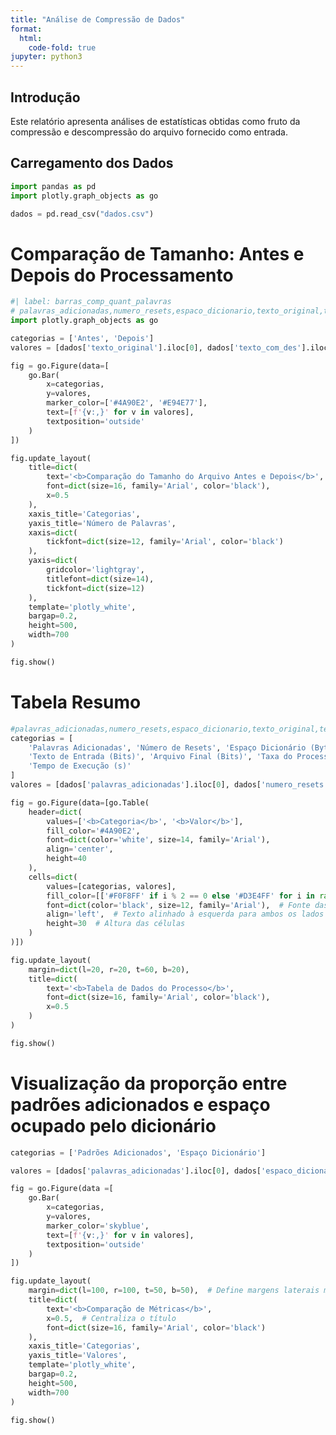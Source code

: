 ```yaml
---
title: "Análise de Compressão de Dados"
format:
  html:
    code-fold: true
jupyter: python3
---
```


## Introdução
Este relatório apresenta análises de estatísticas obtidas como fruto da compressão e descompressão do arquivo fornecido como entrada.

## Carregamento dos Dados

```python
import pandas as pd
import plotly.graph_objects as go

dados = pd.read_csv("dados.csv")
```

# Comparação de Tamanho: Antes e Depois do Processamento
```python
#| label: barras_comp_quant_palavras
# palavras_adicionadas,numero_resets,espaco_dicionario,texto_original,texto_com_des,taxa,tempo
import plotly.graph_objects as go

categorias = ['Antes', 'Depois']
valores = [dados['texto_original'].iloc[0], dados['texto_com_des'].iloc[0]]

fig = go.Figure(data=[
    go.Bar(
        x=categorias, 
        y=valores, 
        marker_color=['#4A90E2', '#E94E77'], 
        text=[f'{v:,}' for v in valores], 
        textposition='outside' 
    )
])

fig.update_layout(
    title=dict(
        text='<b>Comparação do Tamanho do Arquivo Antes e Depois</b>', 
        font=dict(size=16, family='Arial', color='black'), 
        x=0.5
    ),
    xaxis_title='Categorias',
    yaxis_title='Número de Palavras',
    xaxis=dict(
        tickfont=dict(size=12, family='Arial', color='black')
    ),
    yaxis=dict(
        gridcolor='lightgray',
        titlefont=dict(size=14),
        tickfont=dict(size=12)
    ),
    template='plotly_white',
    bargap=0.2, 
    height=500, 
    width=700
)

fig.show()

```

# Tabela Resumo
```python
#palavras_adicionadas,numero_resets,espaco_dicionario,texto_original,texto_com_des,taxa,tempo
categorias = [
    'Palavras Adicionadas', 'Número de Resets', 'Espaço Dicionário (Bytes)', 
    'Texto de Entrada (Bits)', 'Arquivo Final (Bits)', 'Taxa do Processo(%)',
    'Tempo de Execução (s)'
]
valores = [dados['palavras_adicionadas'].iloc[0], dados['numero_resets'].iloc[0], dados['espaco_dicionario'].iloc[0],dados['texto_original'].iloc[0],dados['texto_com_des'].iloc[0], dados['taxa'].iloc[0], dados['tempo'].iloc[0]]

fig = go.Figure(data=[go.Table(
    header=dict(
        values=['<b>Categoria</b>', '<b>Valor</b>'],  
        fill_color='#4A90E2',  
        font=dict(color='white', size=14, family='Arial'), 
        align='center',  
        height=40 
    ),
    cells=dict(
        values=[categorias, valores],
        fill_color=[['#F0F8FF' if i % 2 == 0 else '#D3E4FF' for i in range(len(categorias))]],  # Alternar cores por linha
        font=dict(color='black', size=12, family='Arial'),  # Fonte das células
        align='left',  # Texto alinhado à esquerda para ambos os lados
        height=30  # Altura das células
    )
)])

fig.update_layout(
    margin=dict(l=20, r=20, t=60, b=20), 
    title=dict(
        text='<b>Tabela de Dados do Processo</b>',  
        font=dict(size=16, family='Arial', color='black'),
        x=0.5
    )
)

fig.show()

```
# Visualização da proporção entre padrões adicionados e espaço ocupado pelo dicionário

```python
categorias = ['Padrões Adicionados', 'Espaço Dicionário']

valores = [dados['palavras_adicionadas'].iloc[0], dados['espaco_dicionario'].iloc[0]]

fig = go.Figure(data =[
    go.Bar(
        x=categorias, 
        y=valores, 
        marker_color='skyblue', 
        text=[f'{v:,}' for v in valores], 
        textposition='outside' 
    )
])

fig.update_layout(
    margin=dict(l=100, r=100, t=50, b=50),  # Define margens laterais maiores para centralizar
    title=dict(
        text='<b>Comparação de Métricas</b>',
        x=0.5,  # Centraliza o título
        font=dict(size=16, family='Arial', color='black')
    ),
    xaxis_title='Categorias',
    yaxis_title='Valores',
    template='plotly_white',
    bargap=0.2,
    height=500,
    width=700
)

fig.show()
```



